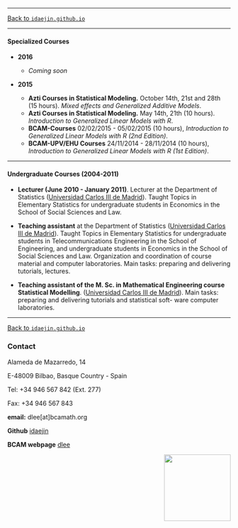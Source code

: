 ----------------------------

[Back to `idaejin.github.io`](http://idaejin.github.io/)

----------------------------


#### Specialized Courses

* **2016**

    + *Coming soon*

* **2015** 
    
    + **Azti Courses in Statistical Modeling.** October 14th, 21st and 28th (15 hours). *Mixed effects and Generalized Additive Models*.
    + **Azti Courses in Statistical Modeling.** May 14th, 21th (10 hours). *Introduction to Generalized Linear Models with R*.
    + **BCAM-Courses** 02/02/2015 - 05/02/2015 (10 hours), *Introduction to Generalized Linear Models with R (2nd Edition)*.
    + **BCAM-UPV/EHU Courses** 24/11/2014 - 28/11/2014 (10 hours), *Introduction to Generalized Linear Models with R (1st Edition)*.
    
-----------------------------------------------------


#### Undergraduate Courses (2004-2011)

* **Lecturer (June 2010 - January 2011)**. Lecturer at the Department of Statistics ([Universidad Carlos III de Madrid]("http://www.uc3m.es")). Taught Topics in Elementary Statistics for undergraduate students in Economics in the School of Social Sciences and Law.

* **Teaching assistant** at the Department of Statistics ([Universidad Carlos III de Madrid]("http://www.uc3m.es")). Taught Topics in Elementary Statistics for undergraduate students in Telecommunications Engineering in the School of Engineering, and undergraduate students in Economics in the School of Social Sciences and Law. Organization and coordination of course material and computer laboratories. Main tasks: preparing and delivering tutorials, lectures.

* **Teaching assistant of the M. Sc. in Mathematical Engineering course Statistical Modelling**. ([Universidad Carlos III de Madrid]("http://www.uc3m.es")). Main tasks: preparing and delivering tutorials and statistical soft- ware computer laboratories.






------------------------------------      


[Back to `idaejin.github.io`](http://idaejin.github.io/)



### Contact

Alameda de Mazarredo, 14

E-48009 Bilbao, Basque Country - Spain

Tel: +34 946 567 842 (Ext. 277)

Fax: +34 946 567 843

**email:** dlee[at]bcamath.org

**Github** [idaejin](https://github.com/idaejin/)

**BCAM webpage** [dlee](http://www.bcamath.org/en/people/dlee)

<img src="http://www.bcamath.org/public_images/logo_bcam.jpg" style="width: 150px;" align="right">